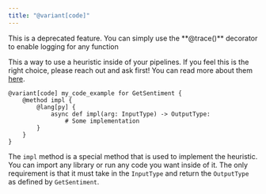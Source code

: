```yaml
---
title: "@variant[code]"
---
```


<Warning>
  This is a deprecated feature. You can simply use the **@trace()** decorator to
  enable logging for any function
</Warning>

This a way to use a heuristic inside of your pipelines. If you feel this is the
right choice, please reach out and ask first! You can read more about them [here](/mdx/ref/method#variant-code).

```gloo
@variant[code] my_code_example for GetSentiment {
    @method impl {
        @lang[py] {
            async def impl(arg: InputType) -> OutputType:
                # Some implementation
        }
    }
}
```

The `impl` method is a special method that is used to implement the heuristic.
You can import any library or run any code you want inside of it. The only
requirement is that it must take in the `InputType` and return the `OutputType`
as defined by `GetSentiment`.
